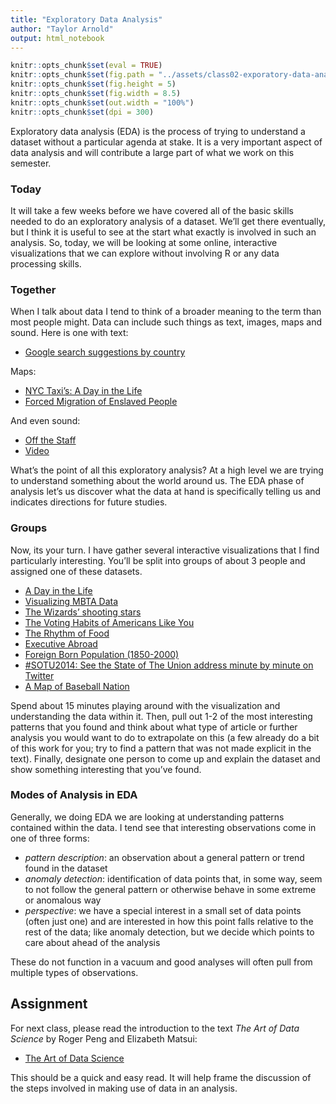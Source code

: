 ```yaml
---
title: "Exploratory Data Analysis"
author: "Taylor Arnold"
output: html_notebook
---
```


```r
knitr::opts_chunk$set(eval = TRUE)
knitr::opts_chunk$set(fig.path = "../assets/class02-exporatory-data-analysis/")
knitr::opts_chunk$set(fig.height = 5)
knitr::opts_chunk$set(fig.width = 8.5)
knitr::opts_chunk$set(out.width = "100%")
knitr::opts_chunk$set(dpi = 300)
```

Exploratory data analysis (EDA) is the process of trying to
understand a dataset without a particular agenda at stake.
It is a very important aspect of data analysis and will contribute
a large part of what we work on this semester.

### Today

It will take a few weeks before we have covered all of the basic
skills needed to do an exploratory analysis of a dataset. We'll get
there eventually, but I think it is useful to see at the start what
exactly is involved in such an analysis. So, today, we will be
looking at some online, interactive visualizations that we can
explore without involving R or any data processing skills.

### Together

When I talk about data I tend to think of a broader meaning to the
term than most people might. Data can include such things as text,
images, maps and sound. Here is one with text:

- [Google search suggestions by country](https://noahveltman.com/suggest/)

Maps:

- [NYC Taxi's: A Day in the Life](http://chriswhong.github.io/nyctaxi/)
- [Forced Migration of Enslaved People](https://dsl.richmond.edu/panorama/forcedmigration/)

And even sound:

- [Off the Staff](https://www.c82.net/offthestaff/)
- [Video](https://www.youtube.com/watch?list=PLw6QMmIiPBlU_dElMDoJn4RUBvpp_bUwi&v=DxkpN4PUOzA)

What's the point of all this exploratory analysis? At a high level
we are trying to understand something about the world around us.
The EDA phase of analysis let's us discover what the data at hand
is specifically telling us and indicates directions for future
studies.

### Groups

Now, its your turn. I have gather several interactive visualizations
that I find particularly interesting. You'll be split into groups of
about 3 people and assigned one of these datasets.

- [A Day in the Life](http://flowingdata.com/2015/12/15/a-day-in-the-life-of-americans/)
- [Visualizing MBTA Data](http://mbtaviz.github.io/)
- [The Wizards’ shooting stars](http://www.washingtonpost.com/wp-srv/special/sports/wizards-shooting-stars/)
- [The Voting Habits of Americans Like You](https://www.nytimes.com/interactive/2016/06/10/upshot/voting-habits.html)
- [The Rhythm of Food](http://rhythm-of-food.net/#explore)
- [Executive Abroad](https://dsl.richmond.edu/panorama/executiveabroad/)
- [Foreign Born Population (1850-2000)](https://dsl.richmond.edu/panorama/foreignborn/)
- [#SOTU2014: See the State of The Union address minute by minute on Twitter](http://twitter.github.io/interactive/sotu2014/#p1)
- [A Map of Baseball Nation](https://www.nytimes.com/interactive/2014/04/24/upshot/facebook-baseball-map.html)

Spend about 15 minutes playing around with the visualization and
understanding the data within it. Then, pull out 1-2 of the most
interesting patterns that you found and think about what type of
article or further analysis you would want to do to extrapolate
on this (a few already do a bit of this work for you; try to find
a pattern that was not made explicit in the text). Finally, designate
one person to come up and explain the dataset and show something
interesting that you've found.

### Modes of Analysis in EDA

Generally, we doing EDA we are looking at understanding patterns
contained within the data. I tend see that interesting observations
come in one of three forms:

- *pattern description*: an observation about a general pattern
or trend found in the dataset
- *anomaly detection*: identification of data points that, in some
way, seem to not follow the general pattern or otherwise behave
in some extreme or anomalous way
- *perspective*: we have a special interest in a small set of data
points (often just one) and are interested in how this point falls
relative to the rest of the data; like anomaly detection, but we
decide which points to care about ahead of the analysis

These do not function in a vacuum and good analyses will often pull
from multiple types of observations.

## Assignment

For next class, please read the introduction to the text *The Art
of Data Science* by Roger Peng and Elizabeth Matsui:

- [The Art of Data Science](../assets/pdfs/art-of-data-science.pdf)

This should be a quick and easy read. It will help frame the discussion of the
steps involved in making use of data in an analysis.



